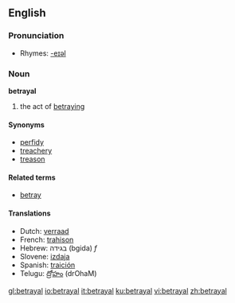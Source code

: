 ==English==

===Pronunciation===
*Rhymes: [[Rhymes:English:-eɪəl|-eɪəl]]

===Noun===
'''betrayal'''
# the act of [[betray]]ing

====Synonyms====
*[[perfidy]]
*[[treachery]]
*[[treason]]

====Related terms====
*[[betray]]

====Translations====
*Dutch: [[verraad]] {{n}}
*French: [[trahison]] {{m}}
*Hebrew: בגידה (bgida) ''f''
*Slovene: [[izdaja]] {{f}}
*Spanish: [[traición]]
*Telugu: [[ద్రోహం]] (drOhaM)

[[gl:betrayal]]
[[io:betrayal]]
[[it:betrayal]]
[[ku:betrayal]]
[[vi:betrayal]]
[[zh:betrayal]]